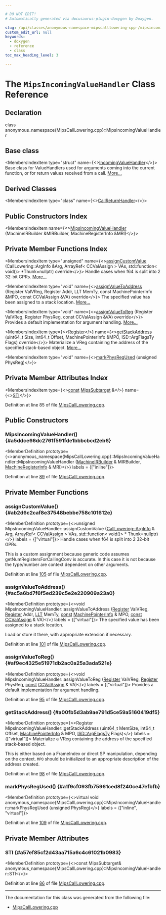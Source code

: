 ```yaml
---

# DO NOT EDIT!
# Automatically generated via docusaurus-plugin-doxygen by Doxygen.

slug: /api/classes/anonymous-namespace-mipscalllowering-cpp-/mipsincomingvaluehandler
custom_edit_url: null
keywords:
  - doxygen
  - reference
  - class
toc_max_heading_level: 3

---
```





# The `MipsIncomingValueHandler` Class Reference

<DoxygenPage pluginConfig={pluginConfig}>



## Declaration

<CodeBlock>class anonymous_namespace{MipsCallLowering.cpp}::MipsIncomingValueHandler</CodeBlock>

## Base class

<MembersIndex>

<MembersIndexItem
  type="struct"
  name={<><a href="/docs/api/structs/llvm/calllowering/incomingvaluehandler">IncomingValueHandler</a></>}>
Base class for ValueHandlers used for arguments coming into the current function, or for return values received from a call. <a href="/docs/api/structs/llvm/calllowering/incomingvaluehandler/#details">More...</a>
</MembersIndexItem>

</MembersIndex>

## Derived Classes

<MembersIndex>

<MembersIndexItem
  type="class"
  name={<><a href="/docs/api/classes/anonymous-namespace-mipscalllowering-cpp-/callreturnhandler">CallReturnHandler</a></>}>
</MembersIndexItem>

</MembersIndex>

## Public Constructors Index

<MembersIndex>

<MembersIndexItem
  name={<><a href="#a5ddce66dc2761f591fde1bbbcbcd2eb6">MipsIncomingValueHandler</a> (MachineIRBuilder &amp;MIRBuilder, MachineRegisterInfo &amp;MRI)</>}>
</MembersIndexItem>

</MembersIndex>

## Private Member Functions Index

<MembersIndex>

<MembersIndexItem
  type="unsigned"
  name={<><a href="#ab2d6c2caf8e37548bebbe758c101612e">assignCustomValue</a> (CallLowering::ArgInfo &amp;Arg, ArrayRef&lt; CCValAssign &gt; VAs, std::function&lt; void()&gt; &#42;Thunk=nullptr) override</>}>
Handle cases when f64 is split into 2 32-bit GPRs. <a href="#ab2d6c2caf8e37548bebbe758c101612e">More...</a>
</MembersIndexItem>

<MembersIndexItem
  type="void"
  name={<><a href="#ac5a6bd7f6f5ed239c5e2e220909a23a0">assignValueToAddress</a> (Register ValVReg, Register Addr, LLT MemTy, const MachinePointerInfo &amp;MPO, const CCValAssign &amp;VA) override</>}>
The specified value has been assigned to a stack location. <a href="#ac5a6bd7f6f5ed239c5e2e220909a23a0">More...</a>
</MembersIndexItem>

<MembersIndexItem
  type="void"
  name={<><a href="#af9ec4325e51971db2ac0a25a3ada521e">assignValueToReg</a> (Register ValVReg, Register PhysReg, const CCValAssign &amp;VA) override</>}>
Provides a default implementation for argument handling. <a href="#af9ec4325e51971db2ac0a25a3ada521e">More...</a>
</MembersIndexItem>

<MembersIndexItem
  type={<><a href="/docs/api/classes/llvm/register">Register</a></>}
  name={<><a href="#a00fb5d3ab9ae791d5ce59a5160419df5">getStackAddress</a> (uint64&#95;t Size, int64&#95;t Offset, MachinePointerInfo &amp;MPO, ISD::ArgFlagsTy Flags) override</>}>
Materialize a VReg containing the address of the specified stack-based object. <a href="#a00fb5d3ab9ae791d5ce59a5160419df5">More...</a>
</MembersIndexItem>

<MembersIndexItem
  type="void"
  name={<><a href="#a1f9cf093fb75961ced8f240ce47efbfb">markPhysRegUsed</a> (unsigned PhysReg)</>}>
</MembersIndexItem>

</MembersIndex>

## Private Member Attributes Index

<MembersIndex>

<MembersIndexItem
  type={<><a href="/docs/api/files/lib/lib/target/lib/target/aarch64/aarch64promoteconstant-cpp/#a90f8350fecae261c25be85d38b451bff">const</a> <a href="/docs/api/classes/llvm/mipssubtarget">MipsSubtarget</a> &amp;</>}
  name={<><a href="#a57ef85cf2d43aa715a6c4c61021b0983">STI</a></>}>
</MembersIndexItem>

</MembersIndex>


Definition at line 85 of file <a href="/docs/api/files/lib/lib/target/lib/target/mips/mipscalllowering-cpp">MipsCallLowering.cpp</a>.

<SectionDefinition>

## Public Constructors

### MipsIncomingValueHandler() {#a5ddce66dc2761f591fde1bbbcbcd2eb6}

<MemberDefinition
  prototype={<>anonymous&#95;namespace&#123;MipsCallLowering.cpp&#125;::MipsIncomingValueHandler::MipsIncomingValueHandler (<a href="/docs/api/classes/llvm/machineirbuilder">MachineIRBuilder</a> &amp; MIRBuilder, <a href="/docs/api/classes/llvm/machineregisterinfo">MachineRegisterInfo</a> &amp; MRI)</>}
  labels = {["inline"]}>

Definition at line <a href="/docs/api/files/lib/lib/target/lib/target/mips/mipscalllowering-cpp/#l00089">89</a> of file <a href="/docs/api/files/lib/lib/target/lib/target/mips/mipscalllowering-cpp">MipsCallLowering.cpp</a>.
</MemberDefinition>

</SectionDefinition>

<SectionDefinition>

## Private Member Functions

### assignCustomValue() {#ab2d6c2caf8e37548bebbe758c101612e}

<MemberDefinition
  prototype={<>unsigned MipsIncomingValueHandler::assignCustomValue (<a href="/docs/api/structs/llvm/calllowering/arginfo">CallLowering::ArgInfo</a> &amp; Arg, <a href="/docs/api/classes/llvm/arrayref">ArrayRef</a>&lt; <a href="/docs/api/classes/llvm/ccvalassign">CCValAssign</a> &gt; VAs, std::function&lt; void()&gt; &#42; Thunk=nullptr)</>}
  labels = {["virtual"]}>
Handle cases when f64 is split into 2 32-bit GPRs.

This is a custom assignment because generic code assumes getNumRegistersForCallingConv is accurate. In this case it is not because the type/number are context dependent on other arguments.

Definition at line <a href="/docs/api/files/lib/lib/target/lib/target/mips/mipscalllowering-cpp/#l00105">105</a> of file <a href="/docs/api/files/lib/lib/target/lib/target/mips/mipscalllowering-cpp">MipsCallLowering.cpp</a>.
</MemberDefinition>

### assignValueToAddress() {#ac5a6bd7f6f5ed239c5e2e220909a23a0}

<MemberDefinition
  prototype={<>void MipsIncomingValueHandler::assignValueToAddress (<a href="/docs/api/classes/llvm/register">Register</a> ValVReg, <a href="/docs/api/classes/llvm/register">Register</a> Addr, <a href="/docs/api/classes/llvm/llt">LLT</a> MemTy, <a href="/docs/api/files/lib/lib/target/lib/target/aarch64/aarch64promoteconstant-cpp/#a90f8350fecae261c25be85d38b451bff">const</a> <a href="/docs/api/structs/llvm/machinepointerinfo">MachinePointerInfo</a> &amp; MPO, <a href="/docs/api/files/lib/lib/target/lib/target/aarch64/aarch64promoteconstant-cpp/#a90f8350fecae261c25be85d38b451bff">const</a> <a href="/docs/api/classes/llvm/ccvalassign">CCValAssign</a> &amp; VA)</>}
  labels = {["virtual"]}>
The specified value has been assigned to a stack location.

Load or store it there, with appropriate extension if necessary.

Definition at line <a href="/docs/api/files/lib/lib/target/lib/target/mips/mipscalllowering-cpp/#l00101">101</a> of file <a href="/docs/api/files/lib/lib/target/lib/target/mips/mipscalllowering-cpp">MipsCallLowering.cpp</a>.
</MemberDefinition>

### assignValueToReg() {#af9ec4325e51971db2ac0a25a3ada521e}

<MemberDefinition
  prototype={<>void MipsIncomingValueHandler::assignValueToReg (<a href="/docs/api/classes/llvm/register">Register</a> ValVReg, <a href="/docs/api/classes/llvm/register">Register</a> PhysReg, <a href="/docs/api/files/lib/lib/target/lib/target/aarch64/aarch64promoteconstant-cpp/#a90f8350fecae261c25be85d38b451bff">const</a> <a href="/docs/api/classes/llvm/ccvalassign">CCValAssign</a> &amp; VA)</>}
  labels = {["virtual"]}>
Provides a default implementation for argument handling.

Definition at line <a href="/docs/api/files/lib/lib/target/lib/target/mips/mipscalllowering-cpp/#l00095">95</a> of file <a href="/docs/api/files/lib/lib/target/lib/target/mips/mipscalllowering-cpp">MipsCallLowering.cpp</a>.
</MemberDefinition>

### getStackAddress() {#a00fb5d3ab9ae791d5ce59a5160419df5}

<MemberDefinition
  prototype={<>Register MipsIncomingValueHandler::getStackAddress (uint64&#95;t MemSize, int64&#95;t Offset, <a href="/docs/api/structs/llvm/machinepointerinfo">MachinePointerInfo</a> &amp; MPO, <a href="/docs/api/structs/llvm/isd/argflagsty">ISD::ArgFlagsTy</a> Flags)</>}
  labels = {["virtual"]}>
Materialize a VReg containing the address of the specified stack-based object.

This is either based on a FrameIndex or direct SP manipulation, depending on the context. <code>MPO</code> should be initialized to an appropriate description of the address created.

Definition at line <a href="/docs/api/files/lib/lib/target/lib/target/mips/mipscalllowering-cpp/#l00098">98</a> of file <a href="/docs/api/files/lib/lib/target/lib/target/mips/mipscalllowering-cpp">MipsCallLowering.cpp</a>.
</MemberDefinition>

### markPhysRegUsed() {#a1f9cf093fb75961ced8f240ce47efbfb}

<MemberDefinition
  prototype={<>virtual void anonymous&#95;namespace&#123;MipsCallLowering.cpp&#125;::MipsIncomingValueHandler::markPhysRegUsed (unsigned PhysReg)</>}
  labels = {["inline", "virtual"]}>

Definition at line <a href="/docs/api/files/lib/lib/target/lib/target/mips/mipscalllowering-cpp/#l00109">109</a> of file <a href="/docs/api/files/lib/lib/target/lib/target/mips/mipscalllowering-cpp">MipsCallLowering.cpp</a>.
</MemberDefinition>

</SectionDefinition>

<SectionDefinition>

## Private Member Attributes

### STI {#a57ef85cf2d43aa715a6c4c61021b0983}

<MemberDefinition
  prototype={<>const MipsSubtarget&amp; anonymous&#95;namespace&#123;MipsCallLowering.cpp&#125;::MipsIncomingValueHandler::STI</>}>

Definition at line <a href="/docs/api/files/lib/lib/target/lib/target/mips/mipscalllowering-cpp/#l00086">86</a> of file <a href="/docs/api/files/lib/lib/target/lib/target/mips/mipscalllowering-cpp">MipsCallLowering.cpp</a>.
</MemberDefinition>

</SectionDefinition>

<hr/>

The documentation for this class was generated from the following file:

<ul>
<li><a href="/docs/api/files/lib/lib/target/lib/target/mips/mipscalllowering-cpp">MipsCallLowering.cpp</a></li>
</ul>

</DoxygenPage>

